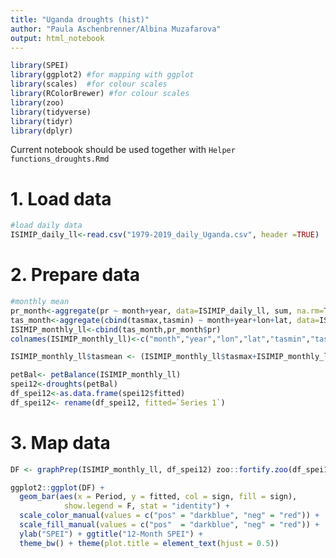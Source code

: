 ```yaml
---
title: "Uganda droughts (hist)"
author: "Paula Aschenbrenner/Albina Muzafarova"
output: html_notebook
---
```


```r
library(SPEI)
library(ggplot2) #for mapping with ggplot
library(scales)  #for colour scales
library(RColorBrewer) #for colour scales
library(zoo)
library(tidyverse)
library(tidyr)
library(dplyr)
```

Current notebook should be used together with `Helper functions_droughts.Rmd`

# 1. Load data
```r
#load daily data
ISIMIP_daily_ll<-read.csv("1979-2019_daily_Uganda.csv", header =TRUE)
```

# 2. Prepare data
```r
#monthly mean
pr_month<-aggregate(pr ~ month+year, data=ISIMIP_daily_ll, sum, na.rm=TRUE)
tas_month<-aggregate(cbind(tasmax,tasmin) ~ month+year+lon+lat, data=ISIMIP_daily_ll, mean, na.rm=TRUE)
ISIMIP_monthly_ll<-cbind(tas_month,pr_month$pr) 
colnames(ISIMIP_monthly_ll)<-c("month","year","lon","lat","tasmin","tasmax","pr")

ISIMIP_monthly_ll$tasmean <- (ISIMIP_monthly_ll$tasmax+ISIMIP_monthly_ll$tasmin)/2 

petBal<- petBalance(ISIMIP_monthly_ll)
spei12<-droughts(petBal)
df_spei12<-as.data.frame(spei12$fitted)
df_spei12<- rename(df_spei12, fitted=`Series 1`)
```

# 3. Map data

```r
DF <- graphPrep(ISIMIP_monthly_ll, df_spei12) zoo::fortify.zoo(df_spei12)

ggplot2::ggplot(DF) +
  geom_bar(aes(x = Period, y = fitted, col = sign, fill = sign),
            show.legend = F, stat = "identity") +
  scale_color_manual(values = c("pos" = "darkblue", "neg" = "red")) +
  scale_fill_manual(values = c("pos"  = "darkblue", "neg" = "red")) +
  ylab("SPEI") + ggtitle("12-Month SPEI") +
  theme_bw() + theme(plot.title = element_text(hjust = 0.5))
```

